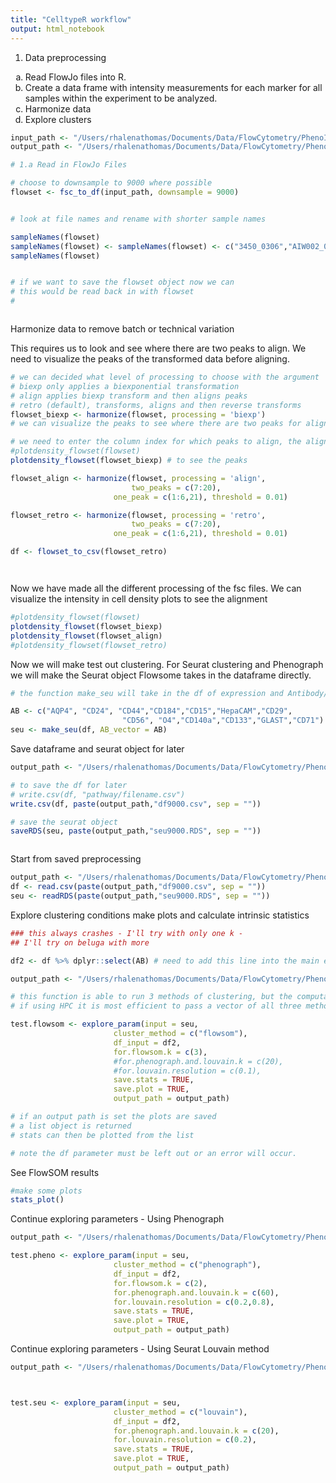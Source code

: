 ```yaml
---
title: "CelltypeR workflow"
output: html_notebook
---
```


1. Data preprocessing
a.	Read FlowJo files into R.
b.	Create a data frame with intensity measurements for each marker for all samples within the experiment to be analyzed.  
c.	Harmonize data 
d.	Explore clusters


```r

input_path <- "/Users/rhalenathomas/Documents/Data/FlowCytometry/PhenoID/FlowDataFiles/9MBO"
output_path <- "/Users/rhalenathomas/Documents/Data/FlowCytometry/PhenoID/Analysis/testingLibrary"

# 1.a Read in FlowJo Files 

# choose to downsample to 9000 where possible
flowset <- fsc_to_df(input_path, downsample = 9000)


# look at file names and rename with shorter sample names

sampleNames(flowset)
sampleNames(flowset) <- sampleNames(flowset) <- c("3450_0306","AIW002_0306","AJG001C_0306","3450_0317A","AIW002_0317A","AJG001C_0317A","3450_0317B","AIW002_0317B","AJG001C_0317B")
sampleNames(flowset)


# if we want to save the flowset object now we can 
# this would be read back in with flowset 
# 



```


Harmonize data to remove batch or technical variation

This requires us to look and see where there are two peaks to align. We need to visualize the peaks of the transformed data before aligning.

```r

# we can decided what level of processing to choose with the argument 'processing'
# biexp only applies a biexponential transformation
# align applies biexp transform and then aligns peaks
# retro (default), transforms, aligns and then reverse transforms
flowset_biexp <- harmonize(flowset, processing = 'biexp')
# we can visualize the peaks to see where there are two peaks for alignment

# we need to enter the column index for which peaks to align, the alignment for one or two peaks is not the same. 
#plotdensity_flowset(flowset)
plotdensity_flowset(flowset_biexp) # to see the peaks

flowset_align <- harmonize(flowset, processing = 'align', 
                           two_peaks = c(7:20),
                       one_peak = c(1:6,21), threshold = 0.01)

flowset_retro <- harmonize(flowset, processing = 'retro', 
                           two_peaks = c(7:20),
                       one_peak = c(1:6,21), threshold = 0.01)

df <- flowset_to_csv(flowset_retro)




```

Now we have made all the different processing of the fsc files.  We can visualize the intensity in cell density plots to see the alignment

```r
#plotdensity_flowset(flowset)
plotdensity_flowset(flowset_biexp)
plotdensity_flowset(flowset_align)
#plotdensity_flowset(flowset_retro)


```

Now we will make test out clustering.
For Seurat clustering and Phenograph we will make the Seurat object
Flowsome takes in the dataframe directly.


```r

# the function make_seu will take in the df of expression and Antibody/Marker list as a vector and create a seurat object. Values are scaled. Marker expression will be in the "RNA" slot. PCA is calculated using AB vector as the features 

AB <- c("AQP4", "CD24", "CD44","CD184","CD15","HepaCAM","CD29",
                         "CD56", "O4","CD140a","CD133","GLAST","CD71")
seu <- make_seu(df, AB_vector = AB)


```
Save dataframe and seurat object for later

```r

output_path <- "/Users/rhalenathomas/Documents/Data/FlowCytometry/PhenoID/Analysis/testingLibrary/exp_clusters/"

# to save the df for later
# write.csv(df, "pathway/filename.csv")
write.csv(df, paste(output_path,"df9000.csv", sep = ""))

# save the seurat object
saveRDS(seu, paste(output_path,"seu9000.RDS", sep = ""))



```


Start from saved preprocessing

```r

output_path <- "/Users/rhalenathomas/Documents/Data/FlowCytometry/PhenoID/Analysis/testingLibrary/exp_clusters/"
df <- read.csv(paste(output_path,"df9000.csv", sep = ""))
seu <- readRDS(paste(output_path,"seu9000.RDS", sep = ""))

```




Explore clustering conditions make plots and calculate intrinsic statistics


```r

### this always crashes - I'll try with only one k -
## I'll try on beluga with more

df2 <- df %>% dplyr::select(AB) # need to add this line into the main explore param function 

output_path <- "/Users/rhalenathomas/Documents/Data/FlowCytometry/PhenoID/Analysis/testingLibrary/exp_clusters/flow/"

# this function is able to run 3 methods of clustering, but the computational will be time consuming and is not recommended 
# if using HPC it is most efficient to pass a vector of all three methods instead of running each method separately 

test.flowsom <- explore_param(input = seu, 
                       cluster_method = c("flowsom"),
                       df_input = df2,
                       for.flowsom.k = c(3), 
                       #for.phenograph.and.louvain.k = c(20),
                       #for.louvain.resolution = c(0.1),
                       save.stats = TRUE, 
                       save.plot = TRUE, 
                       output_path = output_path)

# if an output path is set the plots are saved
# a list object is returned
# stats can then be plotted from the list 

# note the df parameter must be left out or an error will occur.


```

See FlowSOM results


```r

#make some plots
stats_plot()


```



Continue exploring parameters - Using Phenograph

```r

output_path <- "/Users/rhalenathomas/Documents/Data/FlowCytometry/PhenoID/Analysis/testingLibrary/exp_clusters/pheno/"

test.pheno <- explore_param(input = seu, 
                       cluster_method = c("phenograph"),
                       df_input = df2,
                       for.flowsom.k = c(2), 
                       for.phenograph.and.louvain.k = c(60),
                       for.louvain.resolution = c(0.2,0.8),
                       save.stats = TRUE, 
                       save.plot = TRUE, 
                       output_path = output_path)

```


Continue exploring parameters - Using Seurat Louvain method

```r
output_path <- "/Users/rhalenathomas/Documents/Data/FlowCytometry/PhenoID/Analysis/testingLibrary/exp_clusters/seu/"



test.seu <- explore_param(input = seu, 
                       cluster_method = c("louvain"),
                       df_input = df2,
                       for.phenograph.and.louvain.k = c(20),
                       for.louvain.resolution = c(0.2),
                       save.stats = TRUE, 
                       save.plot = TRUE, 
                       output_path = output_path)


```



